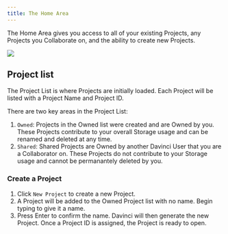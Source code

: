 ```yaml
---
title: The Home Area
---
```

The Home Area gives you access to all of your existing Projects, any Projects you Collaborate on, and the ability to create new Projects.

<Frame>
    <img noZoom src="/images/Home-Area.png" /> 
</Frame>

## Project list
The Project List is where Projects are initially loaded. Each Project will be listed with a Project Name and Project ID.

There are two key areas in the Project List:

1. `Owned`: Projects in the Owned list were created and are Owned by you. These Projects contribute to your overall Storage usage and can be renamed and deleted at any time.
2. `Shared`: Shared Projects are Owned by another Davinci User that you are a Collaborator on. These Projects do not contribute to your Storage usage and cannot be permanantely deleted by you.

### Create a Project
1. Click `New Project` to create a new Project.
2. A Project will be added to the Owned Project list with no name. Begin typing to give it a name.
3. Press Enter to confirm the name. Davinci will then generate the new Project. Once a Project ID is assigned, the Project is ready to open.